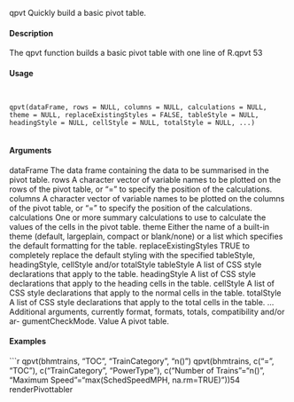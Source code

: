 
qpvt
Quickly build a basic pivot table.

#### Description

The qpvt function builds a basic pivot table with one line of R.qpvt
53

#### Usage
<pre><code>

qpvt(dataFrame, rows = NULL, columns = NULL, calculations = NULL,
theme = NULL, replaceExistingStyles = FALSE, tableStyle = NULL,
headingStyle = NULL, cellStyle = NULL, totalStyle = NULL, ...)

</code></pre>
#### Arguments

dataFrame The data frame containing the data to be summarised in the pivot table.
rows A character vector of variable names to be plotted on the rows of the pivot table,
or "=" to specify the position of the calculations.
columns A character vector of variable names to be plotted on the columns of the pivot
table, or "=" to specify the position of the calculations.
calculations One or more summary calculations to use to calculate the values of the cells in
the pivot table.
theme Either the name of a built-in theme (default, largeplain, compact or blank/none)
or a list which specifies the default formatting for the table.
replaceExistingStyles
TRUE to completely replace the default styling with the specified tableStyle,
headingStyle, cellStyle and/or totalStyle
tableStyle A list of CSS style declarations that apply to the table.
headingStyle A list of CSS style declarations that apply to the heading cells in the table.
cellStyle A list of CSS style declarations that apply to the normal cells in the table.
totalStyle A list of CSS style declarations that apply to the total cells in the table.
... Additional arguments, currently format, formats, totals, compatibility and/or ar-
gumentCheckMode.
Value
A pivot table.

#### Examples
```r

qpvt(bhmtrains, "TOC", "TrainCategory", "n()")
qpvt(bhmtrains, c("=", "TOC"), c("TrainCategory", "PowerType"),
c("Number of Trains"="n()",
"Maximum Speed"="max(SchedSpeedMPH, na.rm=TRUE)"))54
renderPivottabler
